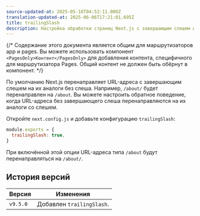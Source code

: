 ```yaml
---
source-updated-at: 2025-05-16T04:52:11.000Z
translation-updated-at: 2025-06-06T17:21:01.695Z
title: trailingSlash
description: Настройка обработки страниц Next.js с завершающим слешем или без него.
---
```


{/* Содержание этого документа является общим для маршрутизаторов app и pages. Вы можете использовать компонент `<PagesOnly>Контент</PagesOnly>` для добавления контента, специфичного для маршрутизатора Pages. Общий контент не должен быть обёрнут в компонент. */}

По умолчанию Next.js перенаправляет URL-адреса с завершающим слешем на их аналоги без слеша. Например, `/about/` будет перенаправлен на `/about`. Вы можете настроить обратное поведение, когда URL-адреса без завершающего слеша перенаправляются на их аналоги со слешем.

Откройте `next.config.js` и добавьте конфигурацию `trailingSlash`:

```js filename="next.config.js"
module.exports = {
  trailingSlash: true,
}
```

При включённой этой опции URL-адреса типа `/about` будут перенаправляться на `/about/`.

## История версий

| Версия   | Изменения                 |
| -------- | ------------------------- |
| `v9.5.0` | Добавлен `trailingSlash`. |